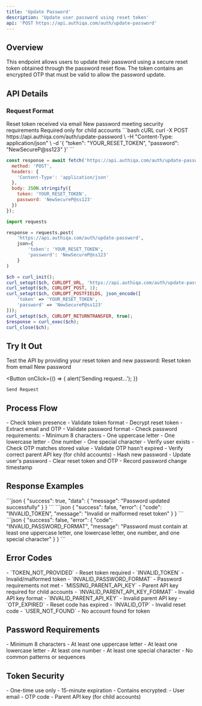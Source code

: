 ```yaml
---
title: 'Update Password'
description: 'Update user password using reset token'
api: 'POST https://api.authiqa.com/auth/update-password'
---
```


## Overview

This endpoint allows users to update their password using a secure reset token obtained through the password reset flow. The token contains an encrypted OTP that must be valid to allow the password update.

## API Details

### Request Format

<ParamField body="token" type="string" required>
  Reset token received via email
</ParamField>

<ParamField body="password" type="string" required>
  New password meeting security requirements
</ParamField>

<ParamField body="parentApiKey" type="string">
  Required only for child accounts
</ParamField>

<RequestExample>
```bash cURL
curl -X POST https://api.authiqa.com/auth/update-password \
  -H "Content-Type: application/json" \
  -d '{
    "token": "YOUR_RESET_TOKEN",
    "password": "NewSecureP@ss123"
  }'
```

```javascript JavaScript
const response = await fetch('https://api.authiqa.com/auth/update-password', {
  method: 'POST',
  headers: {
    'Content-Type': 'application/json'
  },
  body: JSON.stringify({
    token: 'YOUR_RESET_TOKEN',
    password: 'NewSecureP@ss123'
  })
});
```

```python Python
import requests

response = requests.post(
    'https://api.authiqa.com/auth/update-password',
    json={
        'token': 'YOUR_RESET_TOKEN',
        'password': 'NewSecureP@ss123'
    }
)
```

```php PHP
$ch = curl_init();
curl_setopt($ch, CURLOPT_URL, 'https://api.authiqa.com/auth/update-password');
curl_setopt($ch, CURLOPT_POST, 1);
curl_setopt($ch, CURLOPT_POSTFIELDS, json_encode([
    'token' => 'YOUR_RESET_TOKEN',
    'password' => 'NewSecureP@ss123'
]));
curl_setopt($ch, CURLOPT_RETURNTRANSFER, true);
$response = curl_exec($ch);
curl_close($ch);
```
</RequestExample>

## Try It Out

<Note>
Test the API by providing your reset token and new password:
</Note>

<Card>
  <ParamField path="token" placeholder="YOUR_RESET_TOKEN" required>
    Reset token from email
  </ParamField>

  <ParamField path="password" type="password" placeholder="NewSecureP@ss123" required>
    New password
  </ParamField>

  <Expandable title="Headers" defaultOpen>
    <ParamField header="Content-Type" value="application/json" />
  </Expandable>

  <Button
    onClick={() => {
      alert('Sending request...');
    }}
  >
    Send Request
  </Button>
</Card>

## Process Flow

<Steps>
  <Step title="Token Validation">
    - Check token presence
    - Validate token format
    - Decrypt reset token
    - Extract email and OTP
  </Step>

  <Step title="Password Validation">
    - Validate password format
    - Check password requirements:
      - Minimum 8 characters
      - One uppercase letter
      - One lowercase letter
      - One number
      - One special character
  </Step>

  <Step title="OTP Verification">
    - Verify user exists
    - Check OTP matches stored value
    - Validate OTP hasn't expired
    - Verify correct parent API key (for child accounts)
  </Step>

  <Step title="Password Update">
    - Hash new password
    - Update user's password
    - Clear reset token and OTP
    - Record password change timestamp
  </Step>
</Steps>

## Response Examples

<ResponseField name="200: Success">
```json
{
  "success": true,
  "data": {
    "message": "Password updated successfully"
  }
}
```
</ResponseField>

<ResponseField name="400: Invalid Token">
```json
{
  "success": false,
  "error": {
    "code": "INVALID_TOKEN",
    "message": "Invalid or malformed reset token"
  }
}
```
</ResponseField>

<ResponseField name="400: Invalid Password">
```json
{
  "success": false,
  "error": {
    "code": "INVALID_PASSWORD_FORMAT",
    "message": "Password must contain at least one uppercase letter, one lowercase letter, one number, and one special character"
  }
}
```
</ResponseField>

## Error Codes

<ResponseField name="400 Bad Request">
  - `TOKEN_NOT_PROVIDED` - Reset token required
  - `INVALID_TOKEN` - Invalid/malformed token
  - `INVALID_PASSWORD_FORMAT` - Password requirements not met
  - `MISSING_PARENT_API_KEY` - Parent API key required for child accounts
  - `INVALID_PARENT_API_KEY_FORMAT` - Invalid API key format
</ResponseField>

<ResponseField name="401 Unauthorized">
  - `INVALID_PARENT_API_KEY` - Invalid parent API key
</ResponseField>

<ResponseField name="403 Forbidden">
  - `OTP_EXPIRED` - Reset code has expired
  - `INVALID_OTP` - Invalid reset code
</ResponseField>

<ResponseField name="404 Not Found">
  - `USER_NOT_FOUND` - No account found for token
</ResponseField>

## Password Requirements

<Card title="Password Rules" icon="key">
  - Minimum 8 characters
  - At least one uppercase letter
  - At least one lowercase letter
  - At least one number
  - At least one special character
  - No common patterns or sequences
</Card>

## Token Security

<Card title="Token Rules" icon="shield-check">
  - One-time use only
  - 15-minute expiration
  - Contains encrypted:
    - User email
    - OTP code
    - Parent API key (for child accounts)
</Card>
